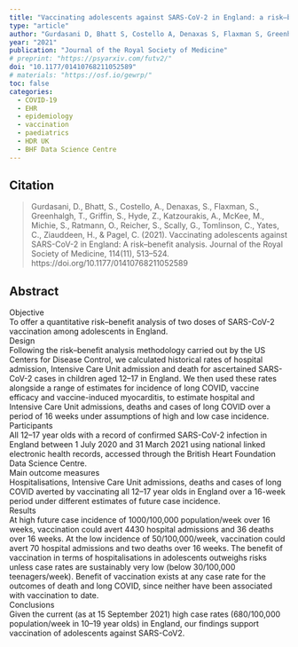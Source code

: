 ```yaml
---
title: "Vaccinating adolescents against SARS-CoV-2 in England: a risk–benefit analysis"
type: "article"
author: "Gurdasani D, Bhatt S, Costello A, Denaxas S, Flaxman S, Greenhalgh T, Griffin S, Hyde Z, Katzourakis A, McKee M, Michie S, Ratmann O, Reicher S, Scally G, Tomlinson C, Yates C, Ziauddeen H & Pagel C"
year: "2021"
publication: "Journal of the Royal Society of Medicine"
# preprint: "https://psyarxiv.com/futv2/"
doi: "10.1177/01410768211052589"
# materials: "https://osf.io/gewrp/"
toc: false
categories:
  - COVID-19
  - EHR
  - epidemiology
  - vaccination
  - paediatrics
  - HDR UK
  - BHF Data Science Centre
---
```


## Citation

> Gurdasani, D., Bhatt, S., Costello, A., Denaxas, S., Flaxman, S., Greenhalgh, T., Griffin, S., Hyde, Z., Katzourakis, A., McKee, M., Michie, S., Ratmann, O., Reicher, S., Scally, G., Tomlinson, C., Yates, C., Ziauddeen, H., & Pagel, C. (2021). Vaccinating adolescents against SARS-CoV-2 in England: A risk–benefit analysis. Journal of the Royal Society of Medicine, 114(11), 513–524. https://doi.org/10.1177/01410768211052589




 
## Abstract

Objective  
To offer a quantitative risk–benefit analysis of two doses of SARS-CoV-2 vaccination among adolescents in England.  
Design  
Following the risk–benefit analysis methodology carried out by the US Centers for Disease Control, we calculated historical rates of hospital admission, Intensive Care Unit admission and death for ascertained SARS-CoV-2 cases in children aged 12–17 in England. We then used these rates alongside a range of estimates for incidence of long COVID, vaccine efficacy and vaccine-induced myocarditis, to estimate hospital and Intensive Care Unit admissions, deaths and cases of long COVID over a period of 16 weeks under assumptions of high and low case incidence.  
Participants  
All 12–17 year olds with a record of confirmed SARS-CoV-2 infection in England between 1 July 2020 and 31 March 2021 using national linked electronic health records, accessed through the British Heart Foundation Data Science Centre.  
Main outcome measures  
Hospitalisations, Intensive Care Unit admissions, deaths and cases of long COVID averted by vaccinating all 12–17 year olds in England over a 16-week period under different estimates of future case incidence.  
Results  
At high future case incidence of 1000/100,000 population/week over 16 weeks, vaccination could avert 4430 hospital admissions and 36 deaths over 16 weeks. At the low incidence of 50/100,000/week, vaccination could avert 70 hospital admissions and two deaths over 16 weeks. The benefit of vaccination in terms of hospitalisations in adolescents outweighs risks unless case rates are sustainably very low (below 30/100,000 teenagers/week). Benefit of vaccination exists at any case rate for the outcomes of death and long COVID, since neither have been associated with vaccination to date.  
Conclusions  
Given the current (as at 15 September 2021) high case rates (680/100,000 population/week in 10–19 year olds) in England, our findings support vaccination of adolescents against SARS-CoV2.  